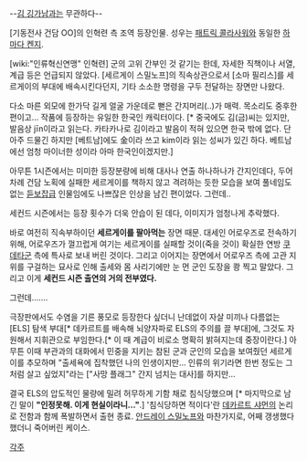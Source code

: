 --[[김 깅가남]]과는 무관하다--

[기동전사 건담 OO]의 인혁련 측 조역 등장인물. 성우는 [[패트릭 콜라사워]]와 동일한 [[하마다 켄지]].

[wiki:"인류혁신연맹" 인혁련] 군의 고위 간부인 것 같기는 한데, 자세한 직책이나 서열, 계급 등은 언급되지 않았다. [세르게이 스밀노프]의 직속상관으로서 [소마 필리스]를 세르게이의 부대에 배속시킨다던지, 기타 소소한 명령을 구두 전달하는 장면만 나왔다.

다소 마른 외모에 한가닥 길게 얼굴 가운데로 뻗은 간지머리(..)가 매력. 목소리도 중후한 편이고... 작품에 등장하는 유일한 한국인 캐릭터이다. [* 중국에도 김(금)씨는 있지만, 발음상 jīn이라고 읽는다. 카타카나로 김이라고 발음이 적혀 있으면 한국 밖에 없다. 단 아주 드물긴 하지만 [베트남]에도 金이라 쓰고 kim이라 읽는 성씨가 있긴 하다. 베트남에선 엄청 마이너한 성이라 아마 한국인이겠지만.]

아무튼 1시즌에서는 미미한 등장분량에 비해 대사나 연출 하나하나가 간지인데다, 두어차례 건담 노획에 실패한 세르게이를 책하지 않고 격려하는 듯한 모습을 보여 풀네임도 없는 [[듣보잡]]급 인물임에도 나쁘잖은 인상을 남긴 편이었다. 그런데..


세컨드 시즌에서는 등장 횟수가 더욱 안습이 된 데다, 이미지가 엄청나게 추락했다.

바로 여전히 직속부하이던 '''세르게이를 팔아먹는''' 장면 때문. 대세인 어로우즈로 전속하기 위해, 어로우즈가 껄끄럽게 여기는 세르게이를 실패할 것이(죽을 것이) 확실한 연방 [[쿠데타]]군 측에 특사로 보내 버린 것이다. 그리고 이어지는 장면에서 어로우즈 측에 고관 지위를 구걸하는 묘사로 인해 출세와 몸 사리기에만 눈 먼 군인 도장을 쾅 찍고 말았다. 그리고 이게 '''세컨드 시즌 출연의 거의 전부였다.'''

그런데.......

극장판에서도 수염을 기른 풍모로 등장한다 싶더니 난데없이 자살 미끼나 다름없는 [ELS] 탐색 부대[* 데카르트를 배속해 뇌양자파로 ELS의 주의를 끌 부대]에, 그것도 자원해서 지휘관으로 부임한다.[* 이 때 계급이 비로소 명확히 밝혀지는데 중장이란다.] 아무튼 이때 부관과의 대화에서 민중을 지키는 참된 군과 군인의 모습을 보여줬던 세르게이를 추모하며 "출세욕에 집착했던 나의 인생이지만… 인류의 위기라면 한번 정도는 그처럼 살고 싶었지"라는 ["사망 플래그" 간지 넘치는 대사]를 하지만...

결국 ELS의 압도적인 물량에 밀려 허무하게 기함 채로 침식당했으며 [* 마지막으로 남긴 말이 '''"인정못해. 이게 현실이라니…"'''.] '침식당하면 적이다'란 [[데카르트 샤먼]]의 논리로 전함과 함께 폭발하면서 출현 종료. [[안드레이 스밀노프]]와 마찬가지로, 어째 갱생했다 했더니 죽어버린 케이스.


[[각주]]
